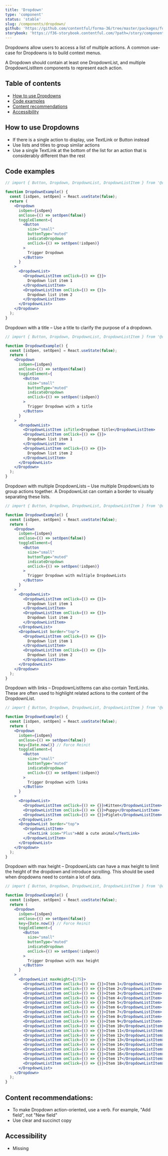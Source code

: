 ```yaml
---
title: 'Dropdown'
type: 'component'
status: 'stable'
slug: /components/dropdown/
github: 'https://github.com/contentful/forma-36/tree/master/packages/forma-36-react-components/src/components/Dropdown'
storybook: 'https://f36-storybook.contentful.com/?path=/story/components-dropdown--default'
---
```


Dropdowns allow users to access a list of multiple actions. A common use-case for Dropdowns is to build context menus.

A Dropdown should contain at least one DropdownList, and multiple DropdownListItem components to represent each action.

## Table of contents

- [How to use Dropdowns](#how-to-use-dropdowns)
- [Code examples](#code-examples)
- [Content recommendations](#content-recommendations)
- [Accessibility](#accessibility)

## How to use Dropdowns

- If there is a single action to display, use TextLink or Button instead
- Use lists and titles to group similar actions
- Use a single TextLink at the bottom of the list for an action that is considerably different than the rest

## Code examples

```jsx
// import { Button, Dropdown, DropdownList, DropdownListItem } from '@contentful/f36-components';

function DropdownExample() {
  const [isOpen, setOpen] = React.useState(false);
  return (
    <Dropdown
      isOpen={isOpen}
      onClose={() => setOpen(false)}
      toggleElement={
        <Button
          size="small"
          buttonType="muted"
          indicateDropdown
          onClick={() => setOpen(!isOpen)}
        >
          Trigger Dropdown
        </Button>
      }
    >
      <DropdownList>
        <DropdownListItem onClick={() => {}}>
          Dropdown list item 1
        </DropdownListItem>
        <DropdownListItem onClick={() => {}}>
          Dropdown list item 2
        </DropdownListItem>
      </DropdownList>
    </Dropdown>
  );
}
```

Dropdown with a title – Use a title to clarify the purpose of a dropdown.

```jsx
// import { Button, Dropdown, DropdownList, DropdownListItem } from '@contentful/f36-components';

function DropdownExample() {
  const [isOpen, setOpen] = React.useState(false);
  return (
    <Dropdown
      isOpen={isOpen}
      onClose={() => setOpen(false)}
      toggleElement={
        <Button
          size="small"
          buttonType="muted"
          indicateDropdown
          onClick={() => setOpen(!isOpen)}
        >
          Trigger Dropdown with a title
        </Button>
      }
    >
      <DropdownList>
        <DropdownListItem isTitle>Dropdown title</DropdownListItem>
        <DropdownListItem onClick={() => {}}>
          Dropdown list item 1
        </DropdownListItem>
        <DropdownListItem onClick={() => {}}>
          Dropdown list item 2
        </DropdownListItem>
      </DropdownList>
    </Dropdown>
  );
}
```

Dropdown with multiple DropdownLists – Use multiple DropdownLists to group actions together. A DropdownList can contain a border to visually separating these lists.

```jsx
// import { Button, Dropdown, DropdownList, DropdownListItem } from '@contentful/f36-components';

function DropdownExample() {
  const [isOpen, setOpen] = React.useState(false);
  return (
    <Dropdown
      isOpen={isOpen}
      onClose={() => setOpen(false)}
      toggleElement={
        <Button
          size="small"
          buttonType="muted"
          indicateDropdown
          onClick={() => setOpen(!isOpen)}
        >
          Trigger Dropdown with multiple DropdownLists
        </Button>
      }
    >
      <DropdownList>
        <DropdownListItem onClick={() => {}}>
          Dropdown list item 1
        </DropdownListItem>
        <DropdownListItem onClick={() => {}}>
          Dropdown list item 2
        </DropdownListItem>
      </DropdownList>
      <DropdownList border="top">
        <DropdownListItem onClick={() => {}}>
          Dropdown list item 1
        </DropdownListItem>
        <DropdownListItem onClick={() => {}}>
          Dropdown list item 2
        </DropdownListItem>
      </DropdownList>
    </Dropdown>
  );
}
```

Dropdown with links – DropdownListItems can also contain TextLinks. These are often used to highlight related actions to the content of the DropdownList.

```jsx
// import { Button, Dropdown, DropdownList, DropdownListItem } from '@contentful/f36-components';

function DropdownExample() {
  const [isOpen, setOpen] = React.useState(false);
  return (
    <Dropdown
      isOpen={isOpen}
      onClose={() => setOpen(false)}
      key={Date.now()} // Force Reinit
      toggleElement={
        <Button
          size="small"
          buttonType="muted"
          indicateDropdown
          onClick={() => setOpen(!isOpen)}
        >
          Trigger Dropdown with links
        </Button>
      }
    >
      <DropdownList>
        <DropdownListItem onClick={() => {}}>Kitten</DropdownListItem>
        <DropdownListItem onClick={() => {}}>Puppy</DropdownListItem>
        <DropdownListItem onClick={() => {}}>Piglet</DropdownListItem>
      </DropdownList>
      <DropdownList border="top">
        <DropdownListItem>
          <TextLink icon="Plus">Add a cute animal</TextLink>
        </DropdownListItem>
      </DropdownList>
    </Dropdown>
  );
}
```

Dropdown with max height – DropdownLists can have a max height to limit the height of the dropdown and introduce scrolling. This should be used when dropdowns need to contain a lot of data.

```jsx
// import { Button, Dropdown, DropdownList, DropdownListItem } from '@contentful/f36-components';

function DropdownExample() {
  const [isOpen, setOpen] = React.useState(false);
  return (
    <Dropdown
      isOpen={isOpen}
      onClose={() => setOpen(false)}
      key={Date.now()} // Force Reinit
      toggleElement={
        <Button
          size="small"
          buttonType="muted"
          indicateDropdown
          onClick={() => setOpen(!isOpen)}
        >
          Trigger Dropdown with max height
        </Button>
      }
    >
      <DropdownList maxHeight={175}>
        <DropdownListItem onClick={() => {}}>Item 1</DropdownListItem>
        <DropdownListItem onClick={() => {}}>Item 2</DropdownListItem>
        <DropdownListItem onClick={() => {}}>Item 3</DropdownListItem>
        <DropdownListItem onClick={() => {}}>Item 4</DropdownListItem>
        <DropdownListItem onClick={() => {}}>Item 5</DropdownListItem>
        <DropdownListItem onClick={() => {}}>Item 6</DropdownListItem>
        <DropdownListItem onClick={() => {}}>Item 7</DropdownListItem>
        <DropdownListItem onClick={() => {}}>Item 8</DropdownListItem>
        <DropdownListItem onClick={() => {}}>Item 9</DropdownListItem>
        <DropdownListItem onClick={() => {}}>Item 10</DropdownListItem>
        <DropdownListItem onClick={() => {}}>Item 11</DropdownListItem>
        <DropdownListItem onClick={() => {}}>Item 12</DropdownListItem>
        <DropdownListItem onClick={() => {}}>Item 13</DropdownListItem>
        <DropdownListItem onClick={() => {}}>Item 14</DropdownListItem>
        <DropdownListItem onClick={() => {}}>Item 15</DropdownListItem>
        <DropdownListItem onClick={() => {}}>Item 16</DropdownListItem>
        <DropdownListItem onClick={() => {}}>Item 17</DropdownListItem>
        <DropdownListItem onClick={() => {}}>Item 18</DropdownListItem>
      </DropdownList>
    </Dropdown>
  );
}
```

## Content recommendations:

- To make Dropdown action-oriented, use a verb. For example, "Add field", not "New field"
- Use clear and succinct copy

## Accessibility

- Missing
